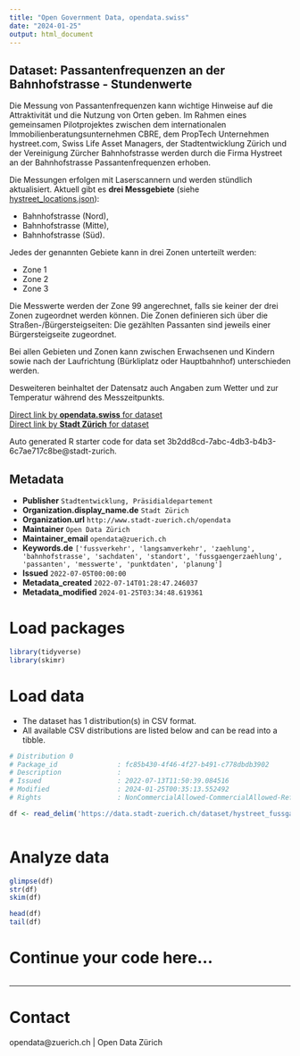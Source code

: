 ```yaml
---
title: "Open Government Data, opendata.swiss"
date: "2024-01-25"
output: html_document
---
```


## Dataset: Passantenfrequenzen an der Bahnhofstrasse - Stundenwerte

Die Messung von Passantenfrequenzen kann wichtige Hinweise auf die Attraktivität und die Nutzung von Orten geben. Im Rahmen eines gemeinsamen Pilotprojektes zwischen dem internationalen Immobilienberatungsunternehmen CBRE, dem PropTech Unternehmen hystreet.com, Swiss Life Asset Managers, der Stadtentwicklung Zürich und der Vereinigung Zürcher Bahnhofstrasse werden durch die Firma Hystreet an der Bahnhofstrasse Passantenfrequenzen erhoben. 

Die Messungen erfolgen mit Laserscannern und werden stündlich aktualisiert. Aktuell gibt es **drei Messgebiete** (siehe [hystreet_locations.json](https://data.stadt-zuerich.ch/dataset/hystreet_fussgaengerfrequenzen/download/hystreet_locations.json)): 

- Bahnhofstrasse (Nord), 
- Bahnhofstrasse (Mitte),
- Bahnhofstrasse (Süd). 

Jedes der genannten Gebiete kann in drei Zonen unterteilt werden:

- Zone 1
- Zone 2
- Zone 3

Die Messwerte werden der Zone 99 angerechnet, falls sie keiner der drei Zonen zugeordnet werden können. Die Zonen definieren sich über die Straßen-/Bürgersteigseiten: Die gezählten Passanten sind jeweils einer Bürgersteigseite zugeordnet.

Bei allen Gebieten und Zonen kann zwischen Erwachsenen und Kindern sowie nach der Laufrichtung (Bürkliplatz oder Hauptbahnhof) unterschieden werden. 

Desweiteren beinhaltet der Datensatz auch Angaben zum Wetter und zur Temperatur während des Messzeitpunkts.

[Direct link by **opendata.swiss** for dataset](https://opendata.swiss/de/dataset/passantenfrequenzen-an-der-bahnhofstrasse-stundenwerte)<br>
[Direct link by **Stadt Zürich** for dataset](https://data.stadt-zuerich.ch/dataset/hystreet_fussgaengerfrequenzen)

Auto generated R starter code for data set 3b2dd8cd-7abc-4db3-b4b3-6c7ae717c8be@stadt-zurich.

## Metadata

- **Publisher** `Stadtentwicklung, Präsidialdepartement`
- **Organization.display_name.de** `Stadt Zürich`
- **Organization.url** `http://www.stadt-zuerich.ch/opendata`
- **Maintainer** `Open Data Zürich`
- **Maintainer_email** `opendata@zuerich.ch`
- **Keywords.de** `['fussverkehr', 'langsamverkehr', 'zaehlung', 'bahnhofstrasse', 'sachdaten', 'standort', 'fussgaengerzaehlung', 'passanten', 'messwerte', 'punktdaten', 'planung']`
- **Issued** `2022-07-05T00:00:00`
- **Metadata_created** `2022-07-14T01:28:47.246037`
- **Metadata_modified** `2024-01-25T03:34:48.619361`


# Load packages

```r

library(tidyverse)
library(skimr)

```

# Load data

-   The dataset has 1 distribution(s) in CSV format.
-   All available CSV distributions are listed below and can be read into a tibble.

```r

# Distribution 0
# Package_id               : fc85b430-4f46-4f27-b491-c778dbdb3902
# Description              : 
# Issued                   : 2022-07-13T11:50:39.084516
# Modified                 : 2024-01-25T00:35:13.552492
# Rights                   : NonCommercialAllowed-CommercialAllowed-ReferenceRequired

df <- read_delim('https://data.stadt-zuerich.ch/dataset/hystreet_fussgaengerfrequenzen/download/hystreet_fussgaengerfrequenzen_seit2021.csv')



```

# Analyze data

```r

glimpse(df)
str(df)
skim(df)

head(df)
tail(df)

```

# Continue your code here...

```r

```

------------------------------------------------------------------------

# Contact

opendata@zuerich.ch | Open Data Zürich
